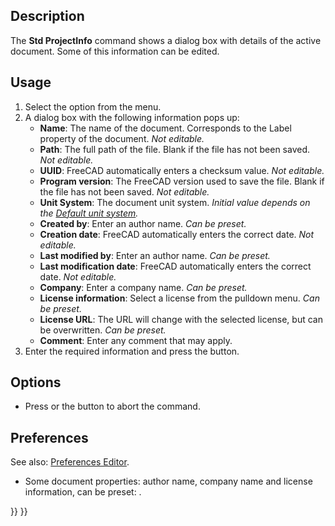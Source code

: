 <languages/>

{{Docnav
|[[Std_MergeProjects|MergeProjects]]
|[[Std_Print|Print]]
|[[Std_File_Menu|Std File Menu]]
|IconL=Std_MergeProjects.svg
|IconR=Std_Print.svg
|IconC=Freecad.svg
}}

{{GuiCommand
|Name=Std ProjectInfo
|MenuLocation=File → Document information...
|Workbenches=All
|SeeAlso=[[Std_New|Std New]]
}}

==Description==

The '''Std ProjectInfo''' command shows a dialog box with details of the active document. Some of this information can be edited.

==Usage==

# Select the {{MenuCommand|File → [[Image:Std_ProjectInfo.svg|16px]] Document information...}} option from the menu.
# A dialog box with the following information pops up:
#* '''Name''': The name of the document. Corresponds to the Label property of the document. ''Not editable.''
#* '''Path''': The full path of the file. Blank if the file has not been saved. ''Not editable.''
#* '''UUID''': FreeCAD automatically enters a checksum value. ''Not editable.''
#* '''Program version''': The FreeCAD version used to save the file. Blank if the file has not been saved. ''Not editable.''
#* '''Unit System''': The document unit system. ''Initial value depends on the [[Preferences_Editor#General_2|Default unit system]].'' {{Version|1.0}}
#* '''Created by''': Enter an author name. ''Can be preset.''
#* '''Creation date''': FreeCAD automatically enters the correct date. ''Not editable.''
#* '''Last modified by''': Enter an author name. ''Can be preset.''
#* '''Last modification date''': FreeCAD automatically enters the correct date. ''Not editable.''
#* '''Company''': Enter a company name. ''Can be preset.''
#* '''License information''': Select a license from the pulldown menu. ''Can be preset.''
#* '''License URL''': The URL will change with the selected license, but can be overwritten. ''Can be preset.''
#* '''Comment''': Enter any comment that may apply.
# Enter the required information and press the {{Button|OK}} button.

==Options==

* Press {{KEY|Esc}} or the {{Button|Cancel}} button to abort the command.

==Preferences==

See also: [[Preferences_Editor|Preferences Editor]].

* Some document properties: author name, company name and license information, can be preset: {{MenuCommand|Edit → Preferences... → General → Document → Authoring and License}}.


{{Docnav
|[[Std_MergeProjects|MergeProjects]]
|[[Std_Print|Print]]
|[[Std_File_Menu|Std File Menu]]
|IconL=Std_MergeProjects.svg
|IconR=Std_Print.svg
|IconC=Freecad.svg
}}

{{Std_Base_navi{{#translation:}}}}
{{Userdocnavi{{#translation:}}}}